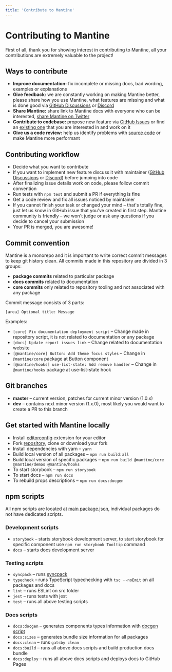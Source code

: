 ```yaml
---
title: 'Contribute to Mantine'
---
```


# Contributing to Mantine

First of all, thank you for showing interest in contributing to Mantine, all your contributions are extremely valuable to the project!

## Ways to contribute

- **Improve documentation:** fix incomplete or missing docs, bad wording, examples or explanations
- **Give feedback:** we are constantly working on making Mantine better, please share how you use Mantine, what features are missing and what is done good via [GitHub Discussions](https://github.com/mantinedev/mantine/discussions/new/choose) or [Discord](https://discord.gg/wbH82zuWMN)
- **Share Mantine:** share link to Mantine docs with everyone who can be interested, [share Mantine on Twitter](https://twitter.com/intent/tweet?text=Mantine%20%E2%80%93%20new%20React%20library%20with%20100%2B%20components%20and%20hooks.%20It%20has%20native%20dark%20theme%20support%20and%20focuses%20on%20accessibility%20and%20usability.%0A%0Ahttp%3A%2F%2Fmantine.dev%0A%0A%23reactjs%20)
- **Contribute to codebase:** propose new feature via [GitHub Issues](https://github.com/mantinedev/mantine/issues/new) or find an [existing one](https://github.com/mantinedev/mantine/labels/help%20wanted) that you are interested in and work on it
- **Give us a code review:** help us identify problems with [source code](https://github.com/mantinedev/mantine/tree/master/src) or make Mantine more performant

## Contributing workflow

- Decide what you want to contribute
- If you want to implement new feature discuss it with maintainer ([GitHub Discussions](https://github.com/mantinedev/mantine/discussions/new) or [Discord](https://discord.gg/wbH82zuWMN)) before jumping into code
- After finalizing issue details work on code, please follow commit convention
- Run tests with `npm test` and submit a PR if everything is fine
- Get a code review and fix all issues noticed by maintainer
- If you cannot finish your task or changed your mind – that's totally fine, just let us know in GitHub issue that you've created in first step. Mantine community is friendly – we won't judge or ask any questions if you decide to cancel your submission
- Your PR is merged, you are awesome!

## Commit convention

Mantine is a monorepo and it is important to write correct commit messages to keep git history clean.
All commits made in this repository are divided in 3 groups:

- **package commits** related to particular package
- **docs commits** related to documentation
- **core commits** only related to repository tooling and not associated with any package

Commit message consists of 3 parts:

```
[area] Optional title: Message
```

Examples:

- `[core] Fix documentation deployment script` – Change made in repository script, it is not related to documentation or any package
- `[docs] Update report issues link` – Change related to documentation website
- `[@mantine/core] Button: Add theme focus styles` – Change in `@mantine/core` package at Button component
- `[@mantine/hooks] use-list-state: Add remove handler` – Change in `@mantine/hooks` package at use-list-state hook

## Git branches

- **master** – current version, patches for current minor version (1.0.x)
- **dev** – contains next minor version (1.x.0), most likely you would want to create a PR to this branch

## Get started with Mantine locally

- Install [editorconfig](https://editorconfig.org/) extension for your editor
- Fork [repository](https://github.com/mantinedev/mantine), clone or download your fork
- Install dependencies with yarn – `yarn`
- Build local version of all packages – `npm run build:all`
- Build local version of specific packages – `npm run build @mantine/core @mantine/demos @mantine/hooks`
- To start storybook – `npm run storybook`
- To start docs – `npm run docs`
- To rebuild props descriptions – `npm run docs:docgen`

## npm scripts

All npm scripts are located at [main package.json](https://github.com/mantinedev/mantine/blob/master/package.json),
individual packages do not have dedicated scripts.

### Development scripts

- `storybook` – starts storybook development server, to start storybook for specific component use `npm run storybook Tooltip` command
- `docs` – starts docs development server

### Testing scripts

- `syncpack` – runs [syncpack](https://www.npmjs.com/package/syncpack)
- `typecheck` – runs TypeScript typechecking with `tsc --noEmit` on all packages and docs
- `lint` – runs ESLint on src folder
- `jest` – runs tests with jest
- `test` – runs all above testing scripts

### Docs scripts

- `docs:docgen` – generates components types information with [docgen script](https://github.com/mantinedev/mantine/blob/master/scripts/docgen.ts)
- `docs:sizes` – generates bundle size information for all packages
- `docs:clean` – runs `gatsby clean`
- `docs:build` – runs all above docs scripts and build production docs bundle
- `docs:deploy` – runs all above docs scripts and deploys docs to GitHub Pages
